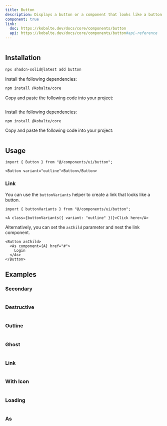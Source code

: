 ```yaml
---
title: Button
description: Displays a button or a component that looks like a button.
component: true
link:
  doc: https://kobalte.dev/docs/core/components/button
  api: https://kobalte.dev/docs/core/components/button#api-reference
---
```




<ComponentPreview name="button-demo" >

```tsx file=<rootDir>/src/registry/tailwindcss/examples/button-demo.tsx
```

</ComponentPreview>

## Installation

<ComponentInstallation >


```bash
npx shadcn-solid@latest add button
```


<Step >

<StepItem>Install the following dependencies:</StepItem>
```bash
npm install @kobalte/core
```

<StepItem>Copy and paste the following code into your project:</StepItem>
```tsx file=<rootDir>/src/registry/tailwindcss/ui/button.tsx
```

</Step>

<Step >

<StepItem>Install the following dependencies:</StepItem>
```bash
npm install @kobalte/core
```

<StepItem>Copy and paste the following code into your project:</StepItem>
```tsx file=<rootDir>/../packages/unocss/ui/button.tsx
```

</Step>

</ComponentInstallation>

## Usage

```tsx
import { Button } from "@/components/ui/button";
```

```tsx
<Button variant="outline">Button</Button>
```

### Link

You can use the `buttonVariants` helper to create a link that looks like a button.

```tsx
import { buttonVariants } from "@/components/ui/button";
```

```tsx
<A class={buttonVariants({ variant: "outline" })}>Click here</A>
```

Alternatively, you can set the `asChild` parameter and nest the link component.

```tsx
<Button asChild>
  <As component={A} href="#">
    Login
  </As>
</Button>
```

## Examples

### Secondary

<ComponentPreview name="button-secondary" >

```tsx file=<rootDir>/src/registry/tailwindcss/examples/button-secondary.tsx
```

</ComponentPreview>

### Destructive

<ComponentPreview name="button-destructive" >

```tsx file=<rootDir>/src/registry/tailwindcss/examples/button-destructive.tsx
```

</ComponentPreview>

### Outline

<ComponentPreview name="button-outline" >

```tsx file=<rootDir>/src/registry/tailwindcss/examples/button-outline.tsx
```

</ComponentPreview>

### Ghost

<ComponentPreview name="button-ghost" >

```tsx file=<rootDir>/src/registry/tailwindcss/examples/button-ghost.tsx
```

</ComponentPreview>

### Link

<ComponentPreview name="button-link" >

```tsx file=<rootDir>/src/registry/tailwindcss/examples/button-link.tsx
```

</ComponentPreview>

### With Icon

<ComponentPreview name="button-with-icon" >

```tsx file=<rootDir>/src/registry/tailwindcss/examples/button-with-icon.tsx
```

</ComponentPreview>

### Loading

<ComponentPreview name="button-loading" >

```tsx file=<rootDir>/src/registry/tailwindcss/examples/button-loading.tsx
```

</ComponentPreview>

### As

<ComponentPreview name="button-as-child" >

```tsx file=<rootDir>/src/registry/tailwindcss/examples/button-as-child.tsx
```

</ComponentPreview>
